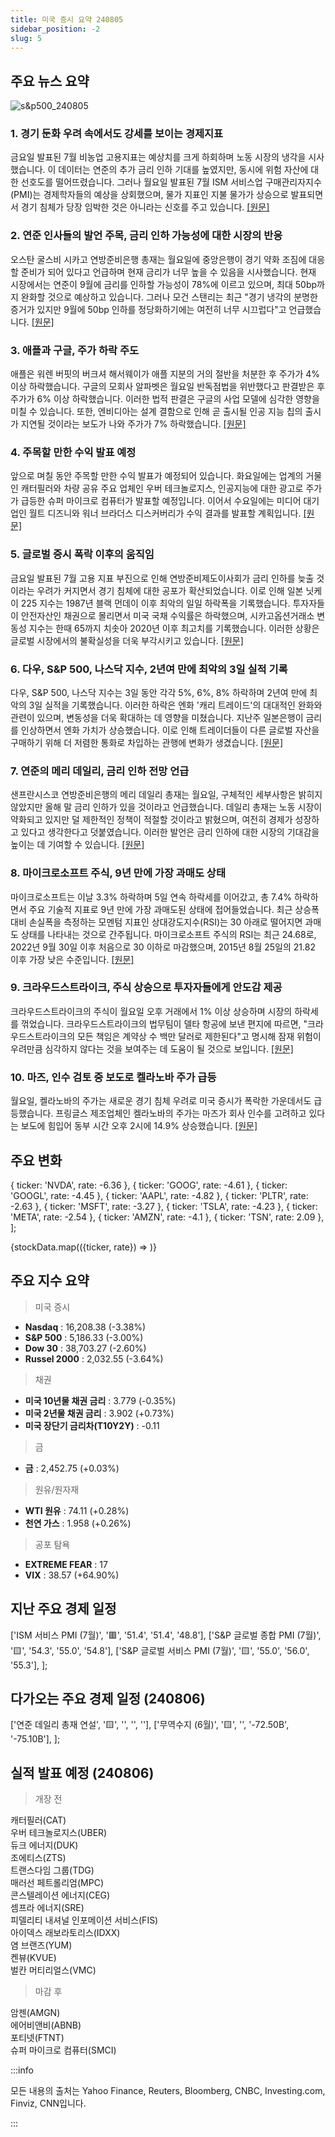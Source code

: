 ```yaml
---
title: 미국 증시 요약 240805
sidebar_position: -2
slug: 5
---
```


## 주요 뉴스 요약

![s&p500_240805](/map/240805.png)

### 1. **경기 둔화 우려 속에서도 강세를 보이는 경제지표**

금요일 발표된 7월 비농업 고용지표는 예상치를 크게 하회하며 노동 시장의 냉각을 시사했습니다. 이 데이터는 연준의 추가 금리 인하 기대를 높였지만, 동시에 위험 자산에 대한 선호도를 떨어뜨렸습니다. 그러나 월요일 발표된 7월 ISM 서비스업 구매관리자지수(PMI)는 경제학자들의 예상을 상회했으며, 물가 지표인 지불 물가가 상승으로 발표되면서 경기 침체가 당장 임박한 것은 아니라는 신호를 주고 있습니다. [[원문]](https://www.reuters.com/markets/us/us-service-sector-rebounds-july-employment-also-recovers-2024-08-05/)

### 2. **연준 인사들의 발언 주목, 금리 인하 가능성에 대한 시장의 반응**

오스탄 굴스비 시카고 연방준비은행 총재는 월요일에 중앙은행이 경기 약화 조짐에 대응할 준비가 되어 있다고 언급하며 현재 금리가 너무 높을 수 있음을 시사했습니다. 현재 시장에서는 연준이 9월에 금리를 인하할 가능성이 78%에 이르고 있으며, 최대 50bp까지 완화할 것으로 예상하고 있습니다. 그러나 모건 스탠리는 최근 "경기 냉각의 분명한 증거가 있지만 9월에 50bp 인하를 정당화하기에는 여전히 너무 시끄럽다"고 언급했습니다. [[원문]](https://www.cnbc.com/2024/08/05/san-francisco-fed-president-daly-sees-interest-rate-cuts-coming-as-labor-market-weakens.html)

### 3. **애플과 구글, 주가 하락 주도**

애플은 워렌 버핏의 버크셔 해서웨이가 애플 지분의 거의 절반을 처분한 후 주가가 4% 이상 하락했습니다. 구글의 모회사 알파벳은 월요일 반독점법을 위반했다고 판결받은 후 주가가 6% 이상 하락했습니다. 이러한 법적 판결은 구글의 사업 모델에 심각한 영향을 미칠 수 있습니다. 또한, 엔비디아는 설계 결함으로 인해 곧 출시될 인공 지능 칩의 출시가 지연될 것이라는 보도가 나와 주가가 7% 하락했습니다. [[원문]](https://www.investing.com/news/stock-market-news/stock-market-today-dow-in-1033point-rout-as-slowdown-fears-trigger-selloff-3553790)

### 4. **주목할 만한 수익 발표 예정**

앞으로 며칠 동안 주목할 만한 수익 발표가 예정되어 있습니다. 화요일에는 업계의 거물인 캐터필러와 차량 공유 주요 업체인 우버 테크놀로지스, 인공지능에 대한 광고로 주가가 급등한 슈퍼 마이크로 컴퓨터가 발표할 예정입니다. 이어서 수요일에는 미디어 대기업인 월트 디즈니와 워너 브라더스 디스커버리가 수익 결과를 발표할 계획입니다. [[원문]](https://finance.yahoo.com/news/stocks-look-to-rebound-during-quieter-week-for-economic-data-what-to-know-this-week-114008847.html)

### 5. **글로벌 증시 폭락 이후의 움직임**

금요일 발표된 7월 고용 지표 부진으로 인해 연방준비제도이사회가 금리 인하를 늦출 것이라는 우려가 커지면서 경기 침체에 대한 공포가 확산되었습니다. 이로 인해 일본 닛케이 225 지수는 1987년 블랙 먼데이 이후 최악의 일일 하락폭을 기록했습니다. 투자자들이 안전자산인 채권으로 몰리면서 미국 국채 수익률은 하락했으며, 시카고옵션거래소 변동성 지수는 한때 65까지 치솟아 2020년 이후 최고치를 기록했습니다. 이러한 상황은 글로벌 시장에서의 불확실성을 더욱 부각시키고 있습니다. [[원문]](https://www.cnbc.com/2024/08/05/wall-streets-fear-gauge-the-vix-rises-to-the-highest-since-2020.html)

### 6. **다우, S&P 500, 나스닥 지수, 2년여 만에 최악의 3일 실적 기록**

다우, S&P 500, 나스닥 지수는 3일 동안 각각 5%, 6%, 8% 하락하며 2년여 만에 최악의 3일 실적을 기록했습니다. 이러한 하락은 엔화 '캐리 트레이드'의 대대적인 완화와 관련이 있으며, 변동성을 더욱 확대하는 데 영향을 미쳤습니다. 지난주 일본은행이 금리를 인상하면서 엔화 가치가 상승했습니다. 이로 인해 트레이더들이 다른 글로벌 자산을 구매하기 위해 더 저렴한 통화로 차입하는 관행에 변화가 생겼습니다. [[원문]](https://www.cnbc.com/2024/08/05/stock-market-today-live-updates.html)

### 7. **연준의 메리 데일리, 금리 인하 전망 언급**

샌프란시스코 연방준비은행의 메리 데일리 총재는 월요일, 구체적인 세부사항은 밝히지 않았지만 올해 말 금리 인하가 있을 것이라고 언급했습니다. 데일리 총재는 노동 시장이 약화되고 있지만 덜 제한적인 정책이 적절할 것이라고 밝혔으며, 여전히 경제가 성장하고 있다고 생각한다고 덧붙였습니다. 이러한 발언은 금리 인하에 대한 시장의 기대감을 높이는 데 기여할 수 있습니다. [[원문]](https://www.cnbc.com/2024/08/05/san-francisco-fed-president-daly-sees-interest-rate-cuts-coming-as-labor-market-weakens.html)

### 8. **마이크로소프트 주식, 9년 만에 가장 과매도 상태**

마이크로소프트는 이날 3.3% 하락하며 5일 연속 하락세를 이어갔고, 총 7.4% 하락하면서 주요 기술적 지표로 9년 만에 가장 과매도된 상태에 접어들었습니다. 최근 상승폭 대비 손실폭을 측정하는 모멘텀 지표인 상대강도지수(RSI)는 30 아래로 떨어지면 과매도 상태를 나타내는 것으로 간주됩니다. 마이크로소프트 주식의 RSI는 최근 24.68로, 2022년 9월 30일 이후 처음으로 30 이하로 마감했으며, 2015년 8월 25일의 21.82 이후 가장 낮은 수준입니다. [[원문]](https://www.marketwatch.com/livecoverage/stock-market-today-s-p-500-nasdaq-futures-dive-as-buffett-dumps-apple-yen-soars/card/microsoft-s-stock-is-the-most-oversold-in-9-years-oWoDWZNMaW64D9yfFqZL)

### 9. **크라우드스트라이크, 주식 상승으로 투자자들에게 안도감 제공**

크라우드스트라이크의 주식이 월요일 오후 거래에서 1% 이상 상승하며 시장의 하락세를 꺾었습니다. 크라우드스트라이크의 법무팀이 델타 항공에 보낸 편지에 따르면, "크라우드스트라이크의 모든 책임은 계약상 수 백만 달러로 제한된다"고 명시해 잠재 위험이 우려만큼 심각하지 않다는 것을 보여주는 데 도움이 될 것으로 보입니다. [[원문]](https://www.cnbc.com/2024/08/05/crowdstrike-says-it-isnt-to-blame-for-deltas-flight-cancellations-after-outage.html)

### 10. **마즈, 인수 검토 중 보도로 켈라노바 주가 급등**

월요일, 켈라노바의 주가는 새로운 경기 침체 우려로 미국 증시가 폭락한 가운데서도 급등했습니다. 프링글스 제조업체인 켈라노바의 주가는 마즈가 회사 인수를 고려하고 있다는 보도에 힘입어 동부 시간 오후 2시에 14.9% 상승했습니다. [[원문]](https://www.bloomberg.com/news/articles/2024-08-05/mars-is-said-to-consider-acquiring-global-snacks-maker-kellanova?embedded-checkout=true)

## 주요 변화

  { ticker: 'NVDA', rate: -6.36 },
  { ticker: 'GOOG', rate: -4.61 },
  { ticker: 'GOOGL', rate: -4.45 },
  { ticker: 'AAPL', rate: -4.82 },
  { ticker: 'PLTR', rate: -2.63 },
  { ticker: 'MSFT', rate: -3.27 },
  { ticker: 'TSLA', rate: -4.23 },
  { ticker: 'META', rate: -2.54 },
  { ticker: 'AMZN', rate: -4.1 },
  { ticker: 'TSN', rate: 2.09 },
];

{stockData.map(({ticker, rate}) => <StockCardMini key={ticker} ticker={ticker} rate={rate}></StockCardMini>)}

## 주요 지수 요약

> 미국 증시

- **Nasdaq** : 16,208.38 (-3.38%)
- **S&P 500** : 5,186.33 (-3.00%)
- **Dow 30** : 38,703.27 (-2.60%)
- **Russel 2000** : 2,032.55 (-3.64%)

> 채권

- **미국 10년물 채권 금리** : 3.779 (-0.35%)
- **미국 2년물 채권 금리** : 3.902 (+0.73%)
- **미국 장단기 금리차(T10Y2Y)** : -0.11

> 금

- **금** : 2,452.75 (+0.03%)

> 원유/원자재

- **WTI 원유** : 74.11 (+0.28%)
- **천연 가스** : 1.958 (+0.26%)

> 공포 탐욕

- **EXTREME FEAR** : 17
- **VIX** : 38.57 (+64.90%)

## 지난 주요 경제 일정

  ['ISM 서비스 PMI (7월)', '🟥', '51.4', '51.4', '48.8'],
  ['S&P 글로벌 종합 PMI (7월)', '🟨', '54.3', '55.0', '54.8'],
  ['S&P 글로벌 서비스 PMI (7월)', '🟨', '55.0', '56.0', '55.3'],
];

<EconomicCalendar data={eventsData} />

## 다가오는 주요 경제 일정 (240806)

  ['연준 데일리 총재 연설', '🟨', '', '', ''],
  ['무역수지 (6월)', '🟨', '', '-72.50B', '-75.10B'],
];

<EconomicCalendar data={nextEventsData} />

## 실적 발표 예정 (240806)

> 개장 전

캐터필러(CAT)  
우버 테크놀로지스(UBER)  
듀크 에너지(DUK)  
조에티스(ZTS)  
트랜스다임 그룹(TDG)  
매러선 페트롤리엄(MPC)  
콘스텔레이션 에너지(CEG)  
셈프라 에너지(SRE)  
피델리티 내셔널 인포메이션 서비스(FIS)  
아이덱스 래보라토리스(IDXX)  
염 브랜즈(YUM)  
켄뷰(KVUE)  
벌칸 머티리얼스(VMC)

> 마감 후

암젠(AMGN)  
에어비앤비(ABNB)  
포티넷(FTNT)  
슈퍼 마이크로 컴퓨터(SMCI)

:::info

모든 내용의 출처는 Yahoo Finance, Reuters, Bloomberg, CNBC, Investing.com, Finviz, CNN입니다.

:::
